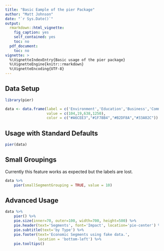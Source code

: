 ```yaml
---
title: "Basic Eample of the pier Package"
author: "Matt Johnson"
date: "`r Sys.Date()`"
output: 
  rmarkdown::html_vignette:
    fig_caption: yes
    self_contained: yes
    toc: no
  pdf_document:
    toc: no
vignette: >
  %\VignetteIndexEntry{Basic usage of the pier package}
  %\VignetteEngine{knitr::rmarkdown} 
  %\VignetteEncoding{UTF-8}
---
```




## Data Setup


```r

library(pier)

data <- data.frame(label = c('Environment','Education','Business','Community'),
                   value = c(104,19,638,1250),
                   color = c("#A6CEE3","#1F78B4","#B2DF8A","#33A02C"))

```


## Usage with Standard Defaults
```r

pier(data)

```

## Small Groupings

Currently this feature works as expected but the labels are lost. 

```r

data %>%
    pier(smallSegmentGrouping = TRUE, value = 10)

```


## Advanced Usage

```r

data %>%
    pier() %>%
    pie.size(inner=70, outer=100, width=700, height=500) %>%
    pie.header(text='Segments', font='Impact', location='pie-center') %>%
    pie.subtitle(text='by Type') %>%
    pie.footer(text='Economic Segments using fake data.',
               location = 'bottom-left') %>%
    pie.tooltips()

```


